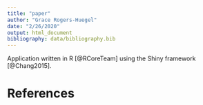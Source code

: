 ```yaml
---
title: "paper"
author: "Grace Rogers-Huegel"
date: "2/26/2020"
output: html_document
bibliography: data/bibliography.bib
---
```

Application written in R [@RCoreTeam] using the Shiny framework [@Chang2015].

# References
